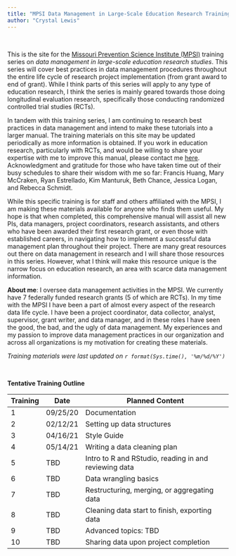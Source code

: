 ```yaml
---
title: "MPSI Data Management in Large-Scale Education Research Training Series"
author: "Crystal Lewis"
---
```


<br>  

This is the site for the [Missouri Prevention Science Institute (MPSI)](http://moprevention.org/) training series on *data management in large-scale education research studies*. This series will cover best practices in data management procedures throughout the entire life cycle of research project implementation (from grant award to end of grant). While I think parts of this series will apply to any type of education research, I think the series is mainly geared towards those doing longitudinal evaluation research, specifically those conducting randomized controlled trial studies (RCTs).

In tandem with this training series, I am continuing to research best practices in data management and intend to make these tutorials into a larger manual. The training materials on this site may be updated periodically as more information is obtained. If you work in education research, particularly with RCTs, and would be willing to share your expertise with me to improve this manual, please contact me [here](mailto:hamptoncg@missouri.edu). Acknowledgment and gratitude for those who have taken time out of their busy schedules to share their wisdom with me so far: Francis Huang, Mary McCraken, Ryan Estrellado, Kim Manturuk, Beth Chance, Jessica Logan, and Rebecca Schmidt.

While this specific training is for staff and others affiliated with the MPSI, I am making these materials available for anyone who finds them useful. My hope is that when completed, this comprehensive manual will assist all new PIs, data managers, project coordinators, research assistants, and others who have been awarded their first research grant, or even those with established careers, in navigating how to implement a successful data management plan throughout their project. There are many great resources out there on data management in research and I will share those resources in this series. However, what I think will make this resource unique is the narrow focus on education research, an area with scarce data management information.

**About me**: I oversee data management activities in the MPSI. We currently have 7 federally funded research grants (5 of which are RCTs). In my time with the MPSI I have been a part of almost every aspect of the research data life cycle. I have been a project coordinator, data collector, analyst, supervisor, grant writer, and data manager, and in these roles I have seen the good, the bad, and the ugly of data management. My experiences and my passion to improve data management practices in our organization and across all organizations is my motivation for creating these materials.

*Training materials were last updated on `r format(Sys.time(), '%m/%d/%Y')`*  

<br>

**Tentative Training Outline** 

| Training | Date     | Planned Content                                                       |
|----------|----------|-----------------------------------------------------------------------|
|1         | 09/25/20 |Documentation                                                          |
|2         | 02/12/21 |Setting up data structures                                             |
|3         | 04/16/21 |Style Guide                                                            |
|4         | 05/14/21 |Writing a data cleaning plan                                           |
|5         | TBD      |Intro to R and RStudio, reading in and reviewing data                  |
|6         | TBD      |Data wrangling basics                                                  |
|7         | TBD      |Restructuring, merging, or aggregating data                            |
|8         | TBD      |Cleaning data start to finish, exporting data                          |
|9         | TBD      |Advanced topics: TBD                                                   |
|10        | TBD      |Sharing data upon project completion                                   |
